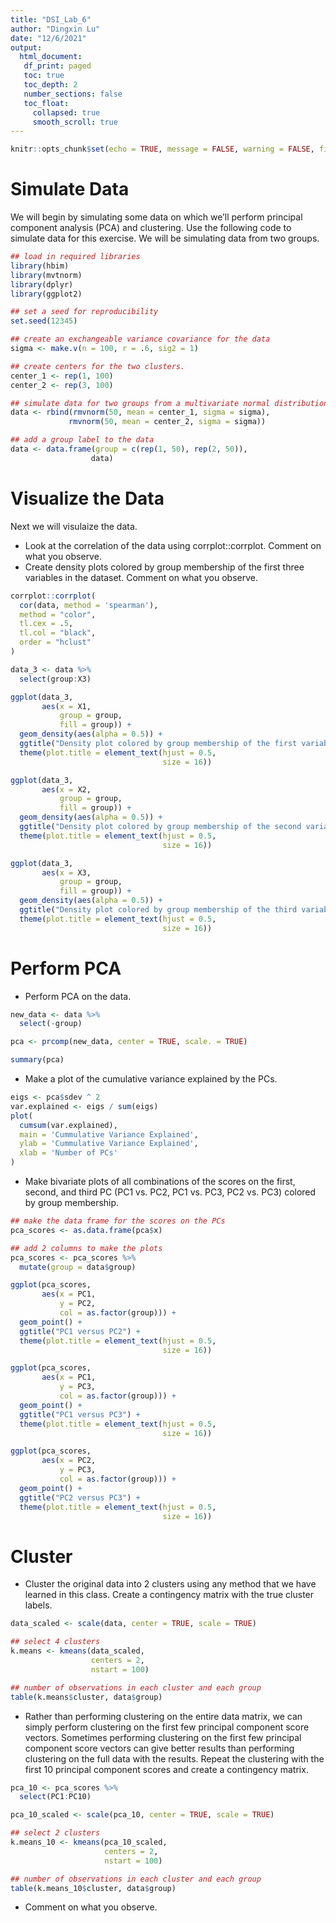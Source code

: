 ```yaml
---
title: "DSI_Lab_6"
author: "Dingxin Lu"
date: "12/6/2021"
output: 
  html_document:
   df_print: paged
   toc: true 
   toc_depth: 2  
   number_sections: false
   toc_float:
     collapsed: true
     smooth_scroll: true
---
```


```r
knitr::opts_chunk$set(echo = TRUE, message = FALSE, warning = FALSE, fig.align = "center")
```

# Simulate Data

We will begin by simulating some data on which we’ll perform principal component analysis (PCA) and clustering. Use the following code to simulate data for this exercise. We will be simulating data from two groups.

```r
## load in required libraries 
library(hbim)
library(mvtnorm)
library(dplyr)
library(ggplot2)

## set a seed for reproducibility
set.seed(12345)

## create an exchangeable variance covariance for the data
sigma <- make.v(n = 100, r = .6, sig2 = 1)

## create centers for the two clusters. 
center_1 <- rep(1, 100)
center_2 <- rep(3, 100)

## simulate data for two groups from a multivariate normal distribution 
data <- rbind(rmvnorm(50, mean = center_1, sigma = sigma),
             rmvnorm(50, mean = center_2, sigma = sigma))

## add a group label to the data 
data <- data.frame(group = c(rep(1, 50), rep(2, 50)),
                  data) 
```

# Visualize the Data

Next we will visulaize the data.

* Look at the correlation of the data using corrplot::corrplot. Comment on what you observe.
* Create density plots colored by group membership of the first three variables in the dataset. Comment on what you observe.

```r
corrplot::corrplot(
  cor(data, method = 'spearman'),
  method = "color",
  tl.cex = .5,
  tl.col = "black",
  order = "hclust"
)

data_3 <- data %>%
  select(group:X3)

ggplot(data_3,
       aes(x = X1,
           group = group,
           fill = group)) +
  geom_density(aes(alpha = 0.5)) +
  ggtitle("Density plot colored by group membership of the first variable") +
  theme(plot.title = element_text(hjust = 0.5,
                                  size = 16))

ggplot(data_3,
       aes(x = X2,
           group = group,
           fill = group)) +
  geom_density(aes(alpha = 0.5)) +
  ggtitle("Density plot colored by group membership of the second variable") +
  theme(plot.title = element_text(hjust = 0.5,
                                  size = 16))

ggplot(data_3,
       aes(x = X3,
           group = group,
           fill = group)) +
  geom_density(aes(alpha = 0.5)) +
  ggtitle("Density plot colored by group membership of the third variable") +
  theme(plot.title = element_text(hjust = 0.5,
                                  size = 16))
```

# Perform PCA

* Perform PCA on the data.

```r
new_data <- data %>%
  select(-group)

pca <- prcomp(new_data, center = TRUE, scale. = TRUE)

summary(pca)
```

* Make a plot of the cumulative variance explained by the PCs.

```r
eigs <- pca$sdev ^ 2
var.explained <- eigs / sum(eigs)
plot(
  cumsum(var.explained),
  main = 'Cummulative Variance Explained',
  ylab = 'Cummulative Variance Explained',
  xlab = 'Number of PCs'
)
```

* Make bivariate plots of all combinations of the scores on the first, second, and third PC (PC1 vs. PC2, PC1 vs. PC3, PC2 vs. PC3) colored by group membership.

```r
## make the data frame for the scores on the PCs
pca_scores <- as.data.frame(pca$x)

## add 2 columns to make the plots
pca_scores <- pca_scores %>%
  mutate(group = data$group)

ggplot(pca_scores,
       aes(x = PC1,
           y = PC2,
           col = as.factor(group))) +
  geom_point() +
  ggtitle("PC1 versus PC2") +
  theme(plot.title = element_text(hjust = 0.5,
                                  size = 16))

ggplot(pca_scores,
       aes(x = PC1,
           y = PC3,
           col = as.factor(group))) +
  geom_point() +
  ggtitle("PC1 versus PC3") +
  theme(plot.title = element_text(hjust = 0.5,
                                  size = 16))

ggplot(pca_scores,
       aes(x = PC2,
           y = PC3,
           col = as.factor(group))) +
  geom_point() +
  ggtitle("PC2 versus PC3") +
  theme(plot.title = element_text(hjust = 0.5,
                                  size = 16))
```

# Cluster

* Cluster the original data into 2 clusters using any method that we have learned in this class. Create a contingency matrix with the true cluster labels.

```r
data_scaled <- scale(data, center = TRUE, scale = TRUE)

## select 4 clusters
k.means <- kmeans(data_scaled,
                  centers = 2,
                  nstart = 100)

## number of observations in each cluster and each group
table(k.means$cluster, data$group)
```

* Rather than performing clustering on the entire data matrix, we can simply perform clustering on the first few principal component score vectors. Sometimes performing clustering on the first few principal component score vectors can give better results than performing clustering on the full data with the results. Repeat the clustering with the first 10 principal component scores and create a contingency matrix.

```r
pca_10 <- pca_scores %>%
  select(PC1:PC10)

pca_10_scaled <- scale(pca_10, center = TRUE, scale = TRUE)

## select 2 clusters
k.means_10 <- kmeans(pca_10_scaled,
                     centers = 2,
                     nstart = 100)

## number of observations in each cluster and each group
table(k.means_10$cluster, data$group)
```

* Comment on what you observe.